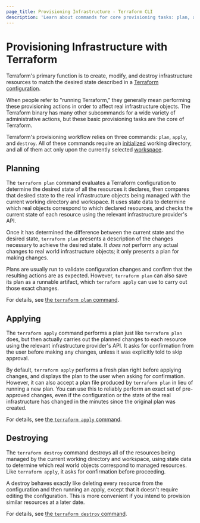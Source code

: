 ```yaml
---
page_title: Provisioning Infrastructure - Terraform CLI
description: 'Learn about commands for core provisioning tasks: plan, apply, and destroy.'
---
```


# Provisioning Infrastructure with Terraform

Terraform's primary function is to create, modify, and destroy infrastructure
resources to match the desired state described in a
[Terraform configuration](/terraform/language).

When people refer to "running Terraform," they generally mean performing these
provisioning actions in order to affect real infrastructure objects. The
Terraform binary has many other subcommands for a wide variety of administrative
actions, but these basic provisioning tasks are the core of Terraform.

Terraform's provisioning workflow relies on three commands: `plan`, `apply`, and
`destroy`. All of these commands require an
[initialized](/terraform/cli/init) working directory, and all of them act
only upon the currently selected [workspace](/terraform/cli/workspaces).

## Planning

The `terraform plan` command evaluates a Terraform configuration to determine
the desired state of all the resources it declares, then compares that desired
state to the real infrastructure objects being managed with the current working
directory and workspace. It uses state data to determine which real objects
correspond to which declared resources, and checks the current state of each
resource using the relevant infrastructure provider's API.

Once it has determined the difference between the current state and the desired
state, `terraform plan` presents a description of the changes necessary to
achieve the desired state. It _does not_ perform any actual changes to real
world infrastructure objects; it only presents a plan for making changes.

Plans are usually run to validate configuration changes and confirm that the
resulting actions are as expected. However, `terraform plan` can also save its
plan as a runnable artifact, which `terraform apply` can use to carry out those
exact changes.

For details, see [the `terraform plan` command](/terraform/cli/commands/plan).

## Applying

The `terraform apply` command performs a plan just like `terraform plan` does,
but then actually carries out the planned changes to each resource using the
relevant infrastructure provider's API. It asks for confirmation from the user
before making any changes, unless it was explicitly told to skip approval.

By default, `terraform apply` performs a fresh plan right before applying
changes, and displays the plan to the user when asking for confirmation.
However, it can also accept a plan file produced by `terraform plan` in lieu of
running a new plan. You can use this to reliably perform an exact set of
pre-approved changes, even if the configuration or the state of the real
infrastructure has changed in the minutes since the original plan was created.

For details, see [the `terraform apply` command](/terraform/cli/commands/apply).

## Destroying

The `terraform destroy` command destroys all of the resources being managed by
the current working directory and workspace, using state data to determine which
real world objects correspond to managed resources. Like `terraform apply`, it
asks for confirmation before proceeding.

A destroy behaves exactly like deleting every resource from the configuration
and then running an apply, except that it doesn't require editing the
configuration. This is more convenient if you intend to provision similar
resources at a later date.

For details, see [the `terraform destroy` command](/terraform/cli/commands/destroy).
